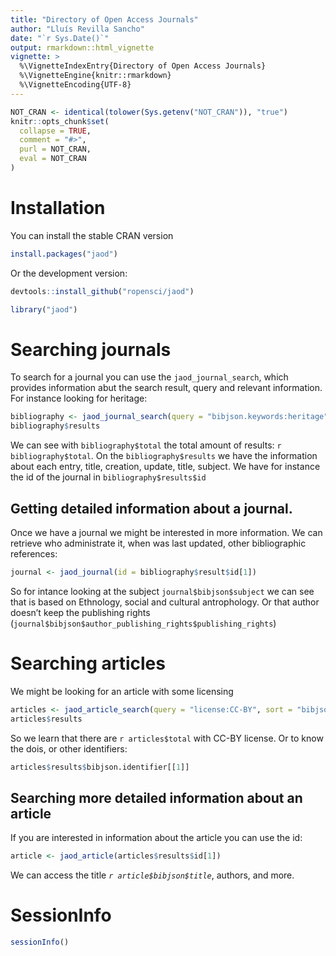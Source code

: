 ```yaml
---
title: "Directory of Open Access Journals"
author: "Lluís Revilla Sancho"
date: "`r Sys.Date()`"
output: rmarkdown::html_vignette
vignette: >
  %\VignetteIndexEntry{Directory of Open Access Journals}
  %\VignetteEngine{knitr::rmarkdown}
  %\VignetteEncoding{UTF-8}
---
```


```r
NOT_CRAN <- identical(tolower(Sys.getenv("NOT_CRAN")), "true")
knitr::opts_chunk$set(
  collapse = TRUE,
  comment = "#>",
  purl = NOT_CRAN,
  eval = NOT_CRAN
)
```

# Installation

You can install the stable CRAN version

```r
install.packages("jaod")
```

Or the development version:

```r
devtools::install_github("ropensci/jaod")
```

```r
library("jaod")
```

# Searching journals

To search for a journal you can use the `jaod_journal_search`, 
which provides information abut the search result, query and relevant information.
For instance looking for heritage:

```r
bibliography <- jaod_journal_search(query = "bibjson.keywords:heritage")
bibliography$results
```

We can see with `bibliography$total` the total amount of results: `r bibliography$total`.
On the `bibliography$results` we have the information about each entry, title, creation, update, title, subject.
We have for instance the id of the journal in `bibliography$results$id`

## Getting detailed information about a journal.

Once we have a journal we might be interested in more information.
We can retrieve who administrate it, when was last updated, other bibliographic references:

```r
journal <- jaod_journal(id = bibliography$result$id[1])
```

So for intance looking at the subject `journal$bibjson$subject` we can see that
is based on Ethnology, social and cultural antrophology.
Or that author doesn't keep the publishing rights (`journal$bibjson$author_publishing_rights$publishing_rights`)

# Searching articles

We might be looking for an article with some licensing

```r
articles <- jaod_article_search(query = "license:CC-BY", sort = "bibjson.year:desc")
articles$results
```

So we learn that there are `r articles$total` with CC-BY license. 
Or to know the dois, or other identifiers:

```r
articles$results$bibjson.identifier[[1]]
```

## Searching more detailed information about an article

If you are interested in information about the article you can use the id:

```r
article <- jaod_article(articles$results$id[1])
```

We can access the title _`r article$bibjson$title`_, authors, and more.


# SessionInfo {-}

```r
sessionInfo()
```
